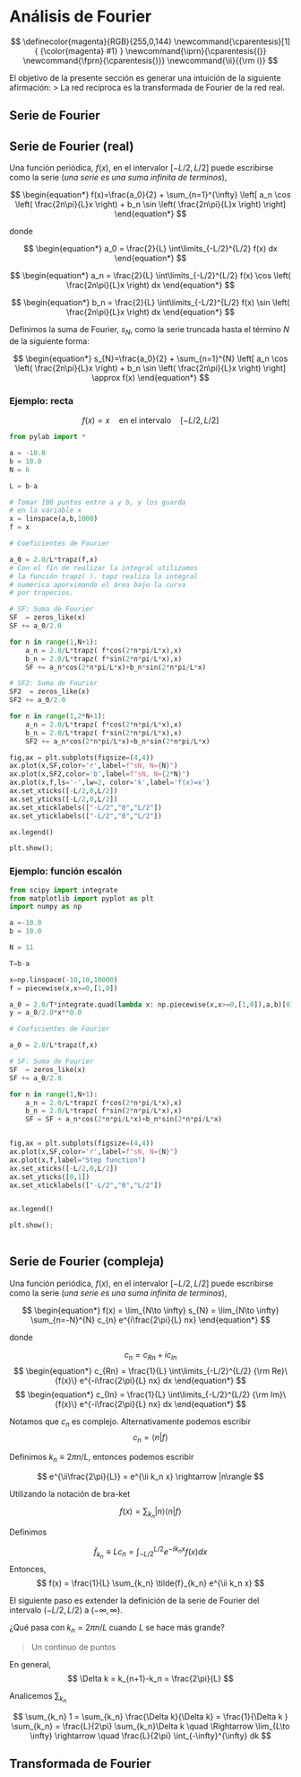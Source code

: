 # Análisis de Fourier

$$
\definecolor{magenta}{RGB}{255,0,144}
\newcommand{\cparentesis}[1]{ {\color{magenta} #1} }
\newcommand{\iprn}{\cparentesis{(}}
\newcommand{\fprn}{\cparentesis{)}}
\newcommand{\ii}{{\rm i}}
$$

El objetivo de la presente sección es generar una intuición de la siguiente afirmación:
> La red recíproca es la transformada de Fourier de la red real.

## Serie de Fourier

::: {.callout-note appearance="simple" icon=false collapse="false"}
## Serie de Fourier (real)
Una función periódica, $f(x)$, en el intervalor $[-L/2,L/2]$ puede escribirse como la serie (*una serie es una suma infinita de terminos*),

$$
\begin{equation*}
f(x)=\frac{a_0}{2} + \sum_{n=1}^{\infty} \left[ a_n \cos \left( \frac{2n\pi}{L}x \right) + b_n \sin \left( \frac{2n\pi}{L}x \right) \right]
\end{equation*}
$$

donde

$$
\begin{equation*}
a_0 = \frac{2}{L} \int\limits_{-L/2}^{L/2} f(x) dx
\end{equation*}
$$

$$
\begin{equation*}
a_n = \frac{2}{L} \int\limits_{-L/2}^{L/2} f(x) \cos \left( \frac{2n\pi}{L}x \right) dx
\end{equation*}
$$

$$
\begin{equation*}
b_n = \frac{2}{L} \int\limits_{-L/2}^{L/2} f(x) \sin \left( \frac{2n\pi}{L}x \right) dx
\end{equation*}
$$


:::


Definimos la suma de Fourier, $s_{N}$, como la serie truncada hasta el término $N$ de la siguiente forma:

$$
\begin{equation*}
s_{N}=\frac{a_0}{2} + \sum_{n=1}^{N} \left[ a_n \cos \left( \frac{2n\pi}{L}x \right) + b_n \sin \left( \frac{2n\pi}{L}x \right) \right] \approx f(x)
\end{equation*}
$$

### Ejemplo: recta

$$
f(x) = x\quad \text{en el intervalo} \quad [-L/2,L/2]
$$


```python
from pylab import *

a = -10.0
b = 10.0
N = 6

L = b-a

# Tomar 100 puntos entre a y b, y los guarda
# en la variable x
x = linspace(a,b,1000)
f = x

# Coeficientes de Fourier

a_0 = 2.0/L*trapz(f,x)
# Con el fin de realizar la integral utilizamos
# la función trapz( ). tapz realiza la integral 
# numérica aporximando el área bajo la curva 
# por trapecios.

# SF: Suma de Fourier
SF  = zeros_like(x) 
SF += a_0/2.0

for n in range(1,N+1):
    a_n = 2.0/L*trapz( f*cos(2*n*pi/L*x),x)
    b_n = 2.0/L*trapz( f*sin(2*n*pi/L*x),x)
    SF += a_n*cos(2*n*pi/L*x)+b_n*sin(2*n*pi/L*x)

# SF2: Suma de Fourier
SF2  = zeros_like(x) 
SF2 += a_0/2.0

for n in range(1,2*N+1):
    a_n = 2.0/L*trapz( f*cos(2*n*pi/L*x),x)
    b_n = 2.0/L*trapz( f*sin(2*n*pi/L*x),x)
    SF2 += a_n*cos(2*n*pi/L*x)+b_n*sin(2*n*pi/L*x)

fig,ax = plt.subplots(figsize=(4,4))    
ax.plot(x,SF,color='r',label=f"sN, N={N}")
ax.plot(x,SF2,color='b',label=f"sN, N={2*N}")
ax.plot(x,f,ls='-',lw=2, color='k',label='f(x)=x')
ax.set_xticks([-L/2,0,L/2])
ax.set_yticks([-L/2,0,L/2])
ax.set_xticklabels(["-L/2","0","L/2"])
ax.set_yticklabels(["-L/2","0","L/2"])

ax.legend()

plt.show();
```

### Ejemplo: función escalón

```python
from scipy import integrate
from matplotlib import pyplot as plt
import numpy as np

a =-10.0
b = 10.0

N = 11

T=b-a

x=np.linspace(-10,10,10000)
f = piecewise(x,x>=0,[1,0])

a_0 = 2.0/T*integrate.quad(lambda x: np.piecewise(x,x>=0,[1,0]),a,b)[0]
y = a_0/2.0*x**0.0

# Coeficientes de Fourier

a_0 = 2.0/L*trapz(f,x)

# SF: Suma de Fourier
SF  = zeros_like(x) 
SF += a_0/2.0

for n in range(1,N+1):
    a_n = 2.0/L*trapz( f*cos(2*n*pi/L*x),x)
    b_n = 2.0/L*trapz( f*sin(2*n*pi/L*x),x)
    SF = SF + a_n*cos(2*n*pi/L*x)+b_n*sin(2*n*pi/L*x)


fig,ax = plt.subplots(figsize=(4,4))
ax.plot(x,SF,color='r',label=f"sN, N={N}")
ax.plot(x,f,label="Step function")
ax.set_xticks([-L/2,0,L/2])
ax.set_yticks([0,1])
ax.set_xticklabels(["-L/2","0","L/2"])


ax.legend()

plt.show();
    
```


::: {.callout-note appearance="simple" icon=false collapse="false"}
## Serie de Fourier (compleja)
Una función periódica, $f(x)$, en el intervalor $[-L/2,L/2]$ puede escribirse como la serie (*una serie es una suma infinita de terminos*),

$$
\begin{equation*}
f(x) = \lim_{N\to \infty} s_{N} = \lim_{N\to \infty} \sum_{n=-N}^{N} c_{n} e^{i\frac{2\pi}{L} nx}
\end{equation*}
$$

donde 

$$
\begin{equation}
c_n = c_{Rn}+ic_{In}
\end{equation}
$$
$$
\begin{equation*}
c_{Rn} = \frac{1}{L} \int\limits_{-L/2}^{L/2} {\rm Re}\{f(x)\} e^{-i\frac{2\pi}{L} nx} dx
\end{equation*}
$$
$$
\begin{equation*}
c_{In} = \frac{1}{L} \int\limits_{-L/2}^{L/2} {\rm Im}\{f(x)\} e^{-i\frac{2\pi}{L} nx} dx
\end{equation*}
$$
:::


Notamos que $c_n$ es complejo. Alternativamente podemos escribir 
$$
c_n=\langle n|f\rangle 
$$

Definimos $k_n\equiv 2\pi n /L$, entonces podemos escribir

$$
e^{\ii\frac{2\pi}{L}} = e^{\ii k_n x} \rightarrow |n\rangle 
$$


Utilizando la notación de bra-ket

$$
f(x) = \sum_{k_n} |n\rangle \langle n | f\rangle
$$

Definimos

$$
\tilde{f}_{k_n}\equiv L c_n = \int_{-L/2}^{L/2} e^{-\ii k_n x} f(x) dx
$$
Entonces,
$$
f(x) = \frac{1}{L} \sum_{k_n} \tilde{f}_{k_n} e^{\ii k_n x}
$$

El siguiente paso es extender la definición de la serie de Fourier del intervalo $(-L/2,L/2)$ a $(-\infty,\infty)$.

¿Qué pasa con $k_n=2\pi n/L$ cuando $L$ se hace más grande?

> Un continuo de puntos

En general,
$$
\Delta k = k_{n+1}-k_n = \frac{2\pi}{L}
$$

Analicemos $\sum_{k_n}$

$$
\sum_{k_n} 1 = \sum_{k_n} \frac{\Delta k}{\Delta k} = \frac{1}{\Delta k } \sum_{k_n} = \frac{L}{2\pi} \sum_{k_n}\Delta k \quad \Rightarrow \lim_{L\to \infty} \rightarrow \quad \frac{L}{2\pi} \int_{-\infty}^{\infty} dk
$$

## Transformada de Fourier


